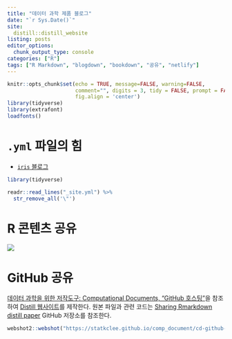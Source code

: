 ```yaml
---
title: "데이터 과학 제품 블로그"
date: "`r Sys.Date()`"
site: 
  distill::distill_website
listing: posts
editor_options: 
  chunk_output_type: console
categories: ["R"]
tags: ["R Markdown", "blogdown", "bookdown", "공유", "netlify"]
---
```


```r
knitr::opts_chunk$set(echo = TRUE, message=FALSE, warning=FALSE,
                      comment="", digits = 3, tidy = FALSE, prompt = FALSE, 
                      fig.align = 'center')
library(tidyverse)
library(extrafont)
loadfonts()
```

# `.yml` 파일의 힘

- [`iris` 블로그](iris.html)

```r
library(tidyverse)

readr::read_lines("_site.yml") %>% 
  str_remove_all('\"')
```


# R 콘텐츠 공유 

![](fig/sharing-yml.png)

# GitHub 공유

[데이터 과학을 위한 저작도구: Computational Documents, "GitHub 호스팅"](https://statkclee.github.io/comp_document/cd-github-hosting.html)을 참조하여 
[Distill 웹사이트](https://statkclee.github.io/sharing-distill/)를 제작한다. 원본 파일과 관련 코드는 [Sharing Rmarkdown distill paper](https://github.com/statkclee/sharing-distill) GitHub 저장소를 참조한다.

```r
webshot2::webshot("https://statkclee.github.io/comp_document/cd-github-hosting.html", selector = "#deploy-dashboard-gh-pages-sources > div.figure > img", "fig/github-pages.png")
```


